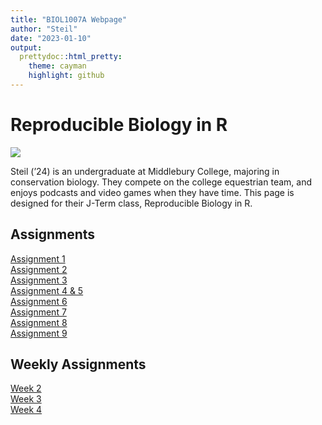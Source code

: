 ```yaml
---
title: "BIOL1007A Webpage"
author: "Steil"
date: "2023-01-10"
output:
  prettydoc::html_pretty:
    theme: cayman
    highlight: github
---
```


# Reproducible Biology in R  


![](IMG_7851.JPG)   


Steil ('24) is an undergraduate at Middlebury College, majoring in conservation biology. They compete on the college equestrian team, and enjoys podcasts and video games when they have time. This page is designed for their J-Term class, Reproducible Biology in R.

## Assignments

[Assignment 1](Assignment_1.html)   
[Assignment 2](Assignment_2.html)   
[Assignment 3](Assignment_3.html)   
[Assignment 4 & 5](Assignment_4_and_5.html)   
[Assignment 6](Assignment_6.html)   
[Assignment 7](Assignment_7.html)  
[Assignment 8](Assignment_8.html)   
[Assignment 9](Assignment_9.html)    

## Weekly Assignments  
[Week 2](WeeklyAssignment_1.html)   
[Week 3](WeeklyAssignment_2.html)   
[Week 4](Weekly_Assignment_3.html)   


